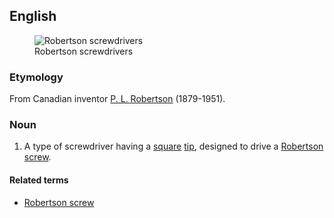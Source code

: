 ==English==
{{wikipedia}}
[[Image:Robertson_screwdrivers.jpg|thumb|Robertson screwdrivers]]

===Etymology===
From Canadian inventor [[w:P._L._Robertson|P. L. Robertson]] (1879-1951).

===Noun===
{{en-noun|head=[[Robertson]] [[screwdriver]]}}

# {{chiefly|Canada}} A type of screwdriver having a [[square]] [[tip]], designed to drive a [[Robertson screw]].

====Related terms====
* [[Robertson screw]]